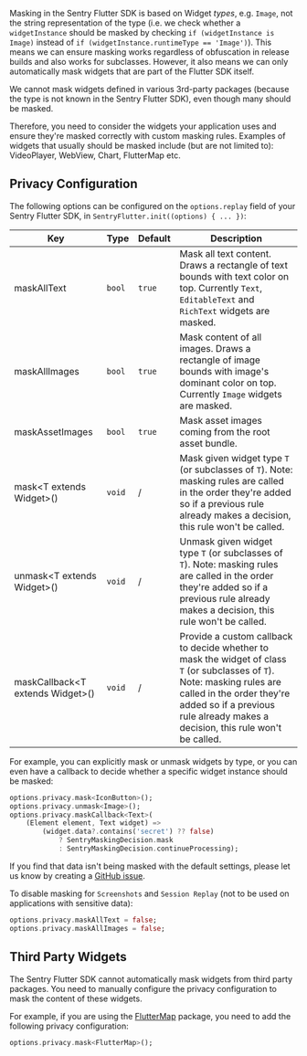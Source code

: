 Masking in the Sentry Flutter SDK is based on Widget _types_, e.g. `Image`, not the string representation of the type (i.e. we check whether
a `widgetInstance` should be masked by checking `if (widgetInstance is Image)` instead of `if (widgetInstance.runtimeType == 'Image')`).
This means we can ensure masking works regardless of obfuscation in release builds and also works for subclasses.
However, it also means we can only automatically mask widgets that are part of the Flutter SDK itself.

<Alert level="warning">
We cannot mask widgets defined in various 3rd-party packages (because the type is not known in the Sentry Flutter SDK),
even though many should be masked.

Therefore, you need to consider the widgets your application uses and ensure they're masked correctly with custom masking rules.
Examples of widgets that usually should be masked include (but are not limited to): VideoPlayer, WebView, Chart, FlutterMap etc.

</Alert>


## Privacy Configuration

The following options can be configured on the `options.replay` field of your Sentry Flutter SDK, in `SentryFlutter.init((options) { ... })`:

| Key                      | Type     | Default | Description                                                                                                                                                                                                                                                       |
| ------------------------ | -------- | ------- | ----------------------------------------------------------------------------------------------------------------------------------------------------------------------------------------------------------------------------------------------------------------- |
| maskAllText | `bool` | `true`     | Mask all text content. Draws a rectangle of text bounds with text color on top. Currently `Text`, `EditableText` and `RichText` widgets are masked.                                                                                                      |
| maskAllImages | `bool` | `true`     | Mask content of all images. Draws a rectangle of image bounds with image's dominant color on top. Currently `Image` widgets are masked.                                                                                                      |
| maskAssetImages | `bool` | `true`     | Mask asset images coming from the root asset bundle.                                                                                                      |
| mask&lt;T extends Widget&gt;() | `void` | /     | Mask given widget type `T` (or subclasses of `T`). Note: masking rules are called in the order they're added so if a previous rule already makes a decision, this rule won't be called. |
| unmask&lt;T extends Widget&gt;() | `void` | /     | Unmask given widget type `T` (or subclasses of `T`). Note: masking rules are called in the order they're added so if a previous rule already makes a decision, this rule won't be called. |
| maskCallback&lt;T extends Widget&gt;() | `void` | /     | Provide a custom callback to decide whether to mask the widget of class `T` (or subclasses of `T`). Note: masking rules are called in the order they're added so if a previous rule already makes a decision, this rule won't be called. |

For example, you can explicitly mask or unmask widgets by type,
or you can even have a callback to decide whether a specific widget instance should be masked:

```dart
options.privacy.mask<IconButton>();
options.privacy.unmask<Image>();
options.privacy.maskCallback<Text>(
    (Element element, Text widget) =>
        (widget.data?.contains('secret') ?? false)
            ? SentryMaskingDecision.mask
            : SentryMaskingDecision.continueProcessing);
```

<Alert>

If you find that data isn't being masked with the default settings, please let us know by creating a [GitHub issue](https://github.com/getsentry/sentry-dart/issues/new?template=BUG_REPORT.yml).

</Alert>

To disable masking for <PlatformLink to="/enriching-events/screenshots/">`Screenshots`</PlatformLink> and <PlatformLink to="/session-replay/">`Session Replay`</PlatformLink> (not to be used on applications with sensitive data):

```dart
options.privacy.maskAllText = false;
options.privacy.maskAllImages = false;
```

## Third Party Widgets

The Sentry Flutter SDK cannot automatically mask widgets from third party packages.
You need to manually configure the privacy configuration to mask the content of these widgets.

For example, if you are using the [FlutterMap](https://pub.dev/packages/flutter_map) package, you need to add the following privacy configuration:

```dart
options.privacy.mask<FlutterMap>();
```